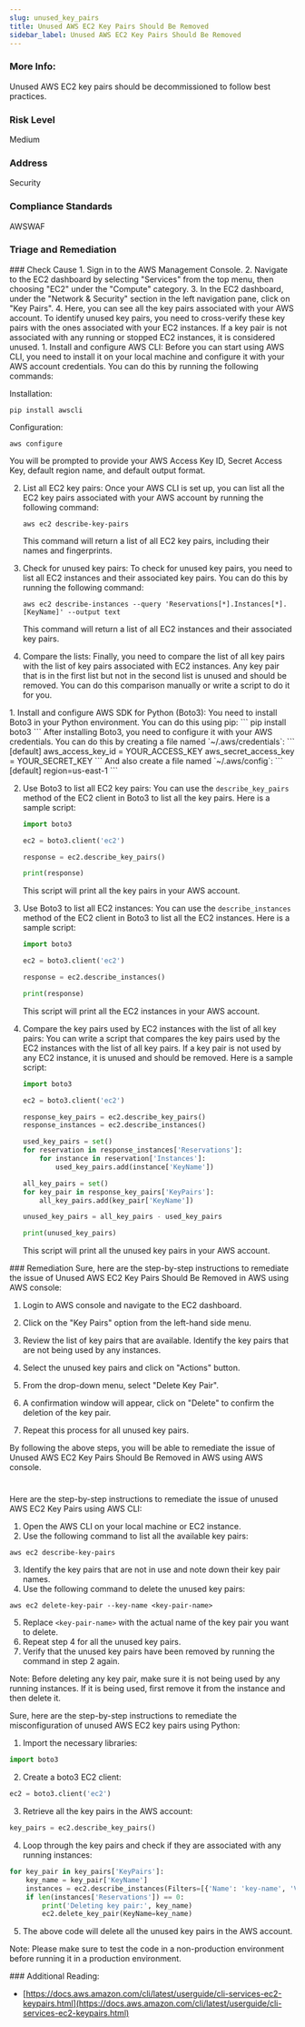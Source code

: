 ```yaml
---
slug: unused_key_pairs
title: Unused AWS EC2 Key Pairs Should Be Removed
sidebar_label: Unused AWS EC2 Key Pairs Should Be Removed
---
```


### More Info:

Unused AWS EC2 key pairs should be decommissioned to follow best practices.

### Risk Level

Medium

### Address

Security

### Compliance Standards

AWSWAF


### Triage and Remediation
<Tabs>

<Tab title='Cause'>
### Check Cause
<AccordionGroup>
<Accordion title='Using Console' defaultOpen='true'>
1. Sign in to the AWS Management Console.
2. Navigate to the EC2 dashboard by selecting "Services" from the top menu, then choosing "EC2" under the "Compute" category.
3. In the EC2 dashboard, under the "Network & Security" section in the left navigation pane, click on "Key Pairs".
4. Here, you can see all the key pairs associated with your AWS account. To identify unused key pairs, you need to cross-verify these key pairs with the ones associated with your EC2 instances. If a key pair is not associated with any running or stopped EC2 instances, it is considered unused.
</Accordion>

<Accordion title='Using CLI'>
1. Install and configure AWS CLI: Before you can start using AWS CLI, you need to install it on your local machine and configure it with your AWS account credentials. You can do this by running the following commands:

   Installation:
   ```
   pip install awscli
   ```
   Configuration:
   ```
   aws configure
   ```
   You will be prompted to provide your AWS Access Key ID, Secret Access Key, default region name, and default output format.

2. List all EC2 key pairs: Once your AWS CLI is set up, you can list all the EC2 key pairs associated with your AWS account by running the following command:
   ```
   aws ec2 describe-key-pairs
   ```
   This command will return a list of all EC2 key pairs, including their names and fingerprints.

3. Check for unused key pairs: To check for unused key pairs, you need to list all EC2 instances and their associated key pairs. You can do this by running the following command:
   ```
   aws ec2 describe-instances --query 'Reservations[*].Instances[*].[KeyName]' --output text
   ```
   This command will return a list of all EC2 instances and their associated key pairs.

4. Compare the lists: Finally, you need to compare the list of all key pairs with the list of key pairs associated with EC2 instances. Any key pair that is in the first list but not in the second list is unused and should be removed. You can do this comparison manually or write a script to do it for you.
</Accordion>

<Accordion title='Using Python'>
1. Install and configure AWS SDK for Python (Boto3):
   You need to install Boto3 in your Python environment. You can do this using pip:
   ```
   pip install boto3
   ```
   After installing Boto3, you need to configure it with your AWS credentials. You can do this by creating a file named `~/.aws/credentials`:
   ```
   [default]
   aws_access_key_id = YOUR_ACCESS_KEY
   aws_secret_access_key = YOUR_SECRET_KEY
   ```
   And also create a file named `~/.aws/config`:
   ```
   [default]
   region=us-east-1
   ```

2. Use Boto3 to list all EC2 key pairs:
   You can use the `describe_key_pairs` method of the EC2 client in Boto3 to list all the key pairs. Here is a sample script:
   ```python
   import boto3

   ec2 = boto3.client('ec2')

   response = ec2.describe_key_pairs()

   print(response)
   ```
   This script will print all the key pairs in your AWS account.

3. Use Boto3 to list all EC2 instances:
   You can use the `describe_instances` method of the EC2 client in Boto3 to list all the EC2 instances. Here is a sample script:
   ```python
   import boto3

   ec2 = boto3.client('ec2')

   response = ec2.describe_instances()

   print(response)
   ```
   This script will print all the EC2 instances in your AWS account.

4. Compare the key pairs used by EC2 instances with the list of all key pairs:
   You can write a script that compares the key pairs used by the EC2 instances with the list of all key pairs. If a key pair is not used by any EC2 instance, it is unused and should be removed. Here is a sample script:
   ```python
   import boto3

   ec2 = boto3.client('ec2')

   response_key_pairs = ec2.describe_key_pairs()
   response_instances = ec2.describe_instances()

   used_key_pairs = set()
   for reservation in response_instances['Reservations']:
       for instance in reservation['Instances']:
           used_key_pairs.add(instance['KeyName'])

   all_key_pairs = set()
   for key_pair in response_key_pairs['KeyPairs']:
       all_key_pairs.add(key_pair['KeyName'])

   unused_key_pairs = all_key_pairs - used_key_pairs

   print(unused_key_pairs)
   ```
   This script will print all the unused key pairs in your AWS account.
</Accordion>

</AccordionGroup>
</Tab>

<Tab title='Remediation'>
### Remediation

<AccordionGroup>
<Accordion title='Using Console' defaultOpen='true'>
Sure, here are the step-by-step instructions to remediate the issue of Unused AWS EC2 Key Pairs Should Be Removed in AWS using AWS console:

1. Login to AWS console and navigate to the EC2 dashboard.

2. Click on the "Key Pairs" option from the left-hand side menu.

3. Review the list of key pairs that are available. Identify the key pairs that are not being used by any instances.

4. Select the unused key pairs and click on "Actions" button.

5. From the drop-down menu, select "Delete Key Pair".

6. A confirmation window will appear, click on "Delete" to confirm the deletion of the key pair.

7. Repeat this process for all unused key pairs.

By following the above steps, you will be able to remediate the issue of Unused AWS EC2 Key Pairs Should Be Removed in AWS using AWS console.

#
</Accordion>

<Accordion title='Using CLI'>
Here are the step-by-step instructions to remediate the issue of unused AWS EC2 Key Pairs using AWS CLI:

1. Open the AWS CLI on your local machine or EC2 instance.
2. Use the following command to list all the available key pairs:

```
aws ec2 describe-key-pairs
```

3. Identify the key pairs that are not in use and note down their key pair names.
4. Use the following command to delete the unused key pairs:

```
aws ec2 delete-key-pair --key-name <key-pair-name>
```

5. Replace `<key-pair-name>` with the actual name of the key pair you want to delete.
6. Repeat step 4 for all the unused key pairs.
7. Verify that the unused key pairs have been removed by running the command in step 2 again.

Note: Before deleting any key pair, make sure it is not being used by any running instances. If it is being used, first remove it from the instance and then delete it.
</Accordion>

<Accordion title='Using Python'>
Sure, here are the step-by-step instructions to remediate the misconfiguration of unused AWS EC2 key pairs using Python:

1. Import the necessary libraries:

```python
import boto3
```

2. Create a boto3 EC2 client:

```python
ec2 = boto3.client('ec2')
```

3. Retrieve all the key pairs in the AWS account:

```python
key_pairs = ec2.describe_key_pairs()
```

4. Loop through the key pairs and check if they are associated with any running instances:

```python
for key_pair in key_pairs['KeyPairs']:
    key_name = key_pair['KeyName']
    instances = ec2.describe_instances(Filters=[{'Name': 'key-name', 'Values': [key_name]}])
    if len(instances['Reservations']) == 0:
        print('Deleting key pair:', key_name)
        ec2.delete_key_pair(KeyName=key_name)
```

5. The above code will delete all the unused key pairs in the AWS account.

Note: Please make sure to test the code in a non-production environment before running it in a production environment.
</Accordion>

</AccordionGroup>
</Tab>
</Tabs>
### Additional Reading:

- [https://docs.aws.amazon.com/cli/latest/userguide/cli-services-ec2-keypairs.html](https://docs.aws.amazon.com/cli/latest/userguide/cli-services-ec2-keypairs.html) 

